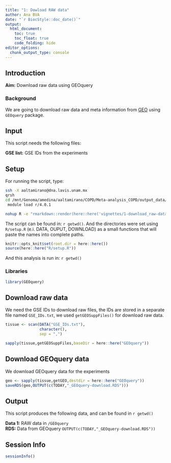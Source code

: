 ```yaml
---
title: "1: Dowload RAW data"
author: Ana BVA
date: "`r BiocStyle::doc_date()`"
output:
  html_document:
    toc: true
    toc_float: true
    code_folding: hide
editor_options: 
  chunk_output_type: console
---
```


## Introduction

<div class="alert alert-info">
  <strong>Aim:</strong> Download raw data using GEOquery
</div>

### Background 

We are going to download raw data and meta information from [GEO](https://www.ncbi.nlm.nih.gov/geo/) using `GEOquery` package.


## Input

This script needs the following files:

<div class="alert alert-warning">
  <strong>GSE list:</strong> GSE IDs from the experiments
</div>


## Setup

For running the script, type:

```bash
ssh -X aaltamirano@dna.lavis.unam.mx
qrsh
cd /mnt/Genoma/amedina/aaltamirano/COPD/Meta-analysis_COPD/output_data/.out
 module load r/4.0.1 

nohup R -e "rmarkdown::render(here::here('vignettes/1-download_raw-data.RMD'))" > 1-download_raw-data.out &
```



The script can be found in: `r getwd() `. And the directories were set using
`R/setup.R` (e.i. DATA, OUPUT, DOWNLOAD) as a small functions that will paste the names into complete paths.

```r
knitr::opts_knit$set(root.dir = here::here())
source(here::here("R/setup.R"))
```

And this analysis is run in: `r getwd() `

### Libraries

```r
library(GEOquery)
```



## Download raw data

We need the GSE IDs to download raw files, the IDs are stored in a separate file named `GSE_IDs.txt`, we used `getGEOSuppFiles()` for download raw data.

```r
tissue <- scan(DATA("GSE_IDs.txt"),
               character(), 
               sep = ",")

sapply(tissue,getGEOSuppFiles,baseDir = here::here("GEOquery"))
```


## Download GEOquery data

We download GEOquery data for the experiments 

```r
geo <- sapply(tissue,getGEO,destdir = here::here("GEOquery"))
saveRDS(geo,OUTPUT(c(TODAY,"_GEOquery-download.RDS")))
```


## Output

This script produces the following data, and can be found in `r getwd() ` 

<div class="alert alert-success">
  <strong>Data 1:</strong> RAW data in  `/GEOquery`  
  <strong>RDS:</strong> Data from GEOquery `OUTPUT(c(TODAY,"_GEOquery-download.RDS"))` 
</div>

## Session Info

```r
sessionInfo()
```





